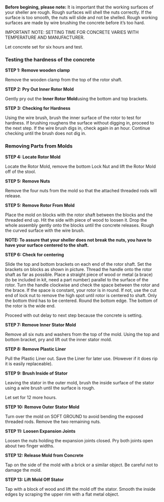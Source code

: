 {{FBPshellerlinks}}


'''Before begining, please note:''' It is important that the working surfaces of your sheller are rough. Rough surfaces will shell the nuts correctly. If the surface is too smooth, the nuts will slide and not be shelled. Rough working surfaces are made by wire brushing the concrete before it’s too hard.


IMPORTANT NOTE: SETTING TIME FOR CONCRETE VARIES WITH TEMPERATURE AND MANUFACTURER.
 
Let concrete set for six hours and test.


===Testing the hardness of the concrete===


'''STEP 1: Remove wooden clamp'''

Remove the wooden clamp from the top of the rotor shaft.


'''STEP 2: Pry Out Inner Rotor Mold'''

Gently pry out the '''Inner Rotor Mold '''using the bottom and top brackets.


'''STEP 3: Checking for Hardness'''

Using the wire brush, brush the inner surface of the rotor to test for hardness. If brushing roughens the surface without digging in, proceed to the next step. If the wire brush digs in, check again in an hour.  Continue checking until the brush does not dig in.

===Removing Parts from Molds===


'''STEP 4: Locate Rotor Mold''' 

Locate the Rotor Mold, remove the bottom Lock Nut and lift the Rotor Mold off of the stool.


'''STEP 5: Remove Nuts'''

Remove the four nuts from the mold so that the attached threaded rods will release.


'''STEP 5: Remove Rotor From Mold'''

Place the mold on blocks with the rotor shaft between the blocks and the threaded end up. Hit the side with piece of wood to loosen it. Drop the whole assembly gently onto the blocks until the concrete releases. Rough the curved surface with the wire brush.


'''NOTE: To assure that your sheller does not break the nuts, you have to have your surface centered to the shaft.'''


'''STEP 6: Check for centering'''

Slide the top and bottom brackets on each end of the rotor shaft. Set the brackets on blocks as shown in picture. Thread the handle onto the rotor shaft as far as possible. Place a straight piece of wood or metal (a brace) (to be included in kit, need a part number) parallel to the surface of the rotor. Turn the handle clockwise and check the space between the rotor and the brace. If the space is constant, your rotor is in round. If not, use the cut end of lock nut to remove the high spot until rotor is centered to shaft. Only the bottom third has to be centered. Round the bottom edge. The bottom of the rotor is the wide end.

Proceed with out delay to next step because the concrete is setting.


'''STEP 7: Remove Inner Stator Mold'''

Remove all six nuts and washers from the top of the mold. Using the top and bottom bracket, pry and lift out the inner stator mold.


'''STEP 8: Remove Plastic Liner'''

Pull the Plastic Liner out. Save the Liner for later use. (However if it does rip it is easily replaceable).


'''STEP 9: Brush Inside of Stator'''

Leaving the stator in the outer mold, brush the inside surface of the stator using a wire brush until the surface is rough.

Let set for 12 more hours.


'''STEP 10: Remove Outer Stator Mold'''

Turn over the mold on SOFT GROUND to avoid bending the exposed threaded rods. Remove the two remaining nuts.


'''STEP 11: Loosen Expansion Joints'''

Loosen the nuts holding the expansion joints closed. Pry both joints open about two finger widths.


'''STEP 12: Release Mold from Concrete'''

Tap on the side of the mold with a brick or a similar object. Be careful not to damage the mold.


'''STEP 13: Lift Mold Off Stator'''

Tap with a block of wood and lift the mold off the stator. Smooth the inside edges by scraping the upper rim with a flat metal object.